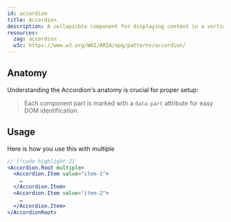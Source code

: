 ```yaml
---
id: accordion
title: Accordion
description: A collapsible component for displaying content in a vertical stack.
resources:
  zag: accordion
  w3c: https://www.w3.org/WAI/ARIA/apg/patterns/accordion/
---
```


## Anatomy

Understanding the Accordion's anatomy is crucial for proper setup:

> Each component part is marked with a `data-part` attribute for easy DOM
> identification.

<Example id="basic" />


## Usage

Here is how you use this with multiple

```jsx
// [!code highlight:2]
<Accordion.Root multiple>
  <Accordion.Item value="item-1">
    …
  </Accordion.Item>
  <Accordion.Item value="item-2">
    …
  </Accordion.Item>
</AccordionRoot>
```

